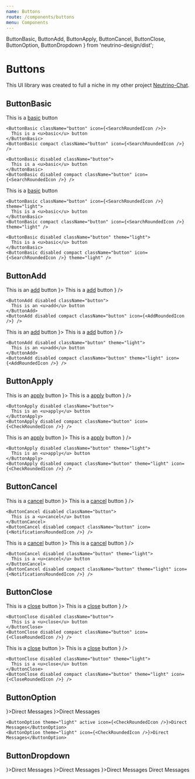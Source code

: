 ```yaml
---
name: Buttons
route: /components/buttons
menu: Components
---
```


  ButtonBasic,
  ButtonAdd,
  ButtonApply,
  ButtonCancel,
  ButtonClose,
  ButtonOption,
  ButtonDropdown
} from 'neutrino-design/dist';

# Buttons

This UI library was created to full a niche in my other project [Neutrino-Chat](https://github.com/maeek/).

## ButtonBasic

<Playground>
  <div className="display-container">
    <ButtonBasic className="button">
      This is a <u>basic</u> button
    </ButtonBasic>

    <ButtonBasic className="button" icon={<SearchRoundedIcon />}>
      This is a <u>basic</u> button
    </ButtonBasic>
    <ButtonBasic compact className="button" icon={<SearchRoundedIcon />} />

    <ButtonBasic disabled className="button">
      This is a <u>basic</u> button
    </ButtonBasic>
    <ButtonBasic disabled compact className="button" icon={<SearchRoundedIcon />} />

  </div>
  <div className="display-container">
    <ButtonBasic className="button" theme="light">
      This is a <u>basic</u> button
    </ButtonBasic>

    <ButtonBasic className="button" icon={<SearchRoundedIcon />} theme="light">
      This is a <u>basic</u> button
    </ButtonBasic>
    <ButtonBasic compact className="button" icon={<SearchRoundedIcon />} theme="light" />

    <ButtonBasic disabled className="button" theme="light">
      This is a <u>basic</u> button
    </ButtonBasic>
    <ButtonBasic disabled compact className="button" icon={<SearchRoundedIcon />} theme="light" />
  </div>
</Playground>

## ButtonAdd

<Playground>
  <div className="display-container">
    <ButtonAdd className="button">
      This is an <u>add</u> button
    </ButtonAdd>
    <ButtonAdd className="button" icon={<AddRoundedIcon />}>
      This is a <u>add</u> button
    </ButtonAdd>
    <ButtonAdd compact className="button" icon={<AddRoundedIcon />} />

    <ButtonAdd disabled className="button">
      This is an <u>add</u> button
    </ButtonAdd>
    <ButtonAdd disabled compact className="button" icon={<AddRoundedIcon />} />
  </div>
  <div className="display-container">
    <ButtonAdd className="button" theme="light">
      This is an <u>add</u> button
    </ButtonAdd>
    <ButtonAdd className="button" theme="light" icon={<AddRoundedIcon />}>
      This is a <u>add</u> button
    </ButtonAdd>
    <ButtonAdd compact className="button" theme="light" icon={<AddRoundedIcon />} />

    <ButtonAdd disabled className="button" theme="light">
      This is an <u>add</u> button
    </ButtonAdd>
    <ButtonAdd disabled compact className="button" theme="light" icon={<AddRoundedIcon />} />
  </div>
</Playground>

## ButtonApply

<Playground>
  <div className="display-container">
    <ButtonApply className="button">
      This is an <u>apply</u> button
    </ButtonApply>
    <ButtonApply className="button" icon={<CheckRoundedIcon />}>
      This is a <u>apply</u> button
    </ButtonApply>
    <ButtonApply compact className="button" icon={<CheckRoundedIcon />} />

    <ButtonApply disabled className="button">
      This is an <u>apply</u> button
    </ButtonApply>
    <ButtonApply disabled compact className="button" icon={<CheckRoundedIcon />} />
  </div>
  <div className="display-container">
    <ButtonApply className="button" theme="light">
      This is an <u>apply</u> button
    </ButtonApply>
    <ButtonApply className="button" theme="light" icon={<CheckRoundedIcon />}>
      This is a <u>apply</u> button
    </ButtonApply>
    <ButtonApply compact className="button" theme="light" icon={<CheckRoundedIcon />} />

    <ButtonApply disabled className="button" theme="light">
      This is an <u>apply</u> button
    </ButtonApply>
    <ButtonApply disabled compact className="button" theme="light" icon={<CheckRoundedIcon />} />
  </div>
</Playground>

## ButtonCancel

<Playground>
  <div className="display-container">
    <ButtonCancel className="button">
      This is a <u>cancel</u> button
    </ButtonCancel>
    <ButtonCancel className="button" icon={<NotificationsRoundedIcon />}>
      This is a <u>cancel</u> button
    </ButtonCancel>
    <ButtonCancel compact className="button" icon={<NotificationsRoundedIcon />} />

    <ButtonCancel disabled className="button">
      This is a <u>cancel</u> button
    </ButtonCancel>
    <ButtonCancel disabled compact className="button" icon={<NotificationsRoundedIcon />} />
  </div>
  <div className="display-container">
    <ButtonCancel className="button" theme="light">
      This is a <u>cancel</u> button
    </ButtonCancel>
    <ButtonCancel className="button" theme="light" icon={<NotificationsRoundedIcon />}>
      This is a <u>cancel</u> button
    </ButtonCancel>
    <ButtonCancel compact className="button" theme="light" icon={<NotificationsRoundedIcon />} />

    <ButtonCancel disabled className="button" theme="light">
      This is a <u>cancel</u> button
    </ButtonCancel>
    <ButtonCancel disabled compact className="button" theme="light" icon={<NotificationsRoundedIcon />} />
  </div>
</Playground>

## ButtonClose

<Playground>
  <div className="display-container">
    <ButtonClose className="button">
      This is a <u>close</u> button
    </ButtonClose>
    <ButtonClose className="button" icon={<CloseRoundedIcon />}>
      This is a <u>close</u> button
    </ButtonClose>
    <ButtonClose compact className="button" icon={<CloseRoundedIcon />} />

    <ButtonClose disabled className="button">
      This is a <u>close</u> button
    </ButtonClose>
    <ButtonClose disabled compact className="button" icon={<CloseRoundedIcon />} />
  </div>
  <div className="display-container">
    <ButtonClose className="button" theme="light">
      This is a <u>close</u> button
    </ButtonClose>
    <ButtonClose className="button" theme="light" icon={<CloseRoundedIcon />}>
      This is a <u>close</u> button
    </ButtonClose>
    <ButtonClose compact className="button" theme="light" icon={<CloseRoundedIcon />} />

    <ButtonClose disabled className="button" theme="light">
      This is a <u>close</u> button
    </ButtonClose>
    <ButtonClose disabled compact className="button" theme="light" icon={<CloseRoundedIcon />} />
  </div>
</Playground>

## ButtonOption

<Playground>
  <div className="display-container column">
    <ButtonOption active icon={<CheckRoundedIcon />}>Direct Messages</ButtonOption>
    <ButtonOption icon={<CheckRoundedIcon />}>Direct Messages</ButtonOption>

    <ButtonOption theme="light" active icon={<CheckRoundedIcon />}>Direct Messages</ButtonOption>
    <ButtonOption theme="light" icon={<CheckRoundedIcon />}>Direct Messages</ButtonOption>
  </div>
</Playground>

## ButtonDropdown

<Playground>
  <div className="display-container column">
    <ButtonDropdown icon={<NotificationsRoundedIcon />}>Direct Messages</ButtonDropdown>
    <ButtonDropdown disabled icon={<NotificationsRoundedIcon />}>Direct Messages</ButtonDropdown>
    <ButtonDropdown theme="light" icon={<NotificationsRoundedIcon />}>Direct Messages</ButtonDropdown>
    <ButtonDropdown disabled theme="light">Direct Messages</ButtonDropdown>
  </div>
</Playground>
